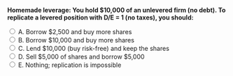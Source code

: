 ::: {.question-block}

<form onsubmit="event.preventDefault(); checkAnswer('module7_mcq_q26')" data-correct-answer="B">
<strong style="display: block;">Homemade leverage: You hold $10,000 of an unlevered firm (no debt). To replicate a levered position with D/E = 1 (no taxes), you should:</strong>

<label><input type="radio" name="module7_mcq_q26" value="A"> A. Borrow $2,500 and buy more shares</label><br>
<label><input type="radio" name="module7_mcq_q26" value="B"> B. Borrow $10,000 and buy more shares</label><br>
<label><input type="radio" name="module7_mcq_q26" value="C"> C. Lend $10,000 (buy risk-free) and keep the shares</label><br>
<label><input type="radio" name="module7_mcq_q26" value="D"> D. Sell $5,000 of shares and borrow $5,000</label><br>
<label><input type="radio" name="module7_mcq_q26" value="E"> E. Nothing; replication is impossible</label><br>
</form>

<div id="feedback-module7_mcq_q26" class="feedback" data-status="" style="display:none;">
✅ Correct: B. With D/E = 1, equity is 50% of firm value; to mimic that leverage, borrow an amount equal to your equity stake ($10k) and invest the total $20k in the firm.
</div>

:::

